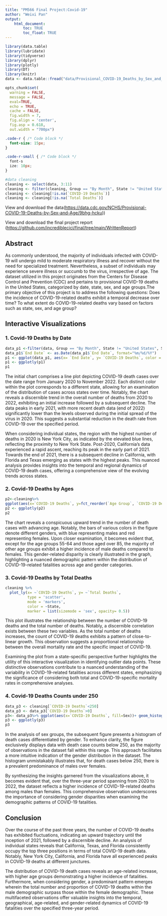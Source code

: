 ```yaml
---
title: "PM566 Final Project:Covid-19"
author: "Weixi Pan"
output: 
    html_document:
        toc: TRUE
        toc_float: TRUE
---
```


```r
library(data.table)
library(lubridate)
library(tidyverse)
library(dplyr)
library(plotly)
library(DT)
library(knitr)
data <- data.table::fread("data/Provisional_COVID-19_Deaths_by_Sex_and_Age.csv")

opts_chunk$set(
  warning = FALSE,
  message = FALSE,
  eval=TRUE,
  echo = TRUE,
  cache = FALSE,
  fig.width = 7,
  fig.align = 'center',
  fig.asp = 0.618,
  out.width = "700px")
```

```css
.code-r { /* Code block */
  font-size: 15px;
}

.code-r-small { /* Code block */
  font-s
  ize: 10px;
}
```

```r
#data cleaning
cleaning <- select(data, 3:11)
cleaning <- filter(cleaning, Group == "By Month", State != "United States", Sex != "All Sexes", `Age Group` != "All Ages")
cleaning <- cleaning[!is.na(`COVID-19 Deaths`)]
cleaning <- cleaning[!is.na(`Total Deaths`)]
```

View and download the data([https://data.cdc.gov/NCHS/Provisional-COVID-19-Deaths-by-Sex-and-Age/9bhg-hcku](https://data.cdc.gov/NCHS/Provisional-COVID-19-Deaths-by-Sex-and-Age/9bhg-hcku)))

View and download the final project report (<https://github.com/incrediblecici/final/tree/main/WrittenReport>)

## Abstract

As commonly understood, the majority of individuals infected with COVID-19 will undergo mild to moderate respiratory illness and recover without the need for specialized treatment. Nevertheless, a subset of individuals may experience severe illness or succumb to the virus, irrespective of age. The dataset utilized in this project originates from the Centers for Disease Control and Prevention (CDC) and pertains to provisional COVID-19 deaths in the United States, categorized by date, state, sex, and age groups.The primary objective of this project is to address the following questions: Does the incidence of COVID-19-related deaths exhibit a temporal decrease over time? To what extent do COVID-19-related deaths vary based on factors such as state, sex, and age group?

## Interactive Visualizations

### 1. Covid-19 Deaths by Date

```r
data_p1 <-filter(data, Group == "By Month", State != "United States", Sex == "All Sexes", `Age Group` == "All Ages")
data_p1$`End Date` <- as.Date(data_p1$`End Date`, format="%m/%d/%Y")
p1 <- ggplot(data_p1, aes(x= `End Date`, y= `COVID-19 Deaths`, color = State)) + geom_line()+ geom_point(size= 0.5, alpha =0.5)+ xlab("Date")
p1 <- ggplotly(p1)
p1
```

The initial chart comprises a line plot depicting COVID-19 death cases over the date range from January 2020 to November 2022. Each distinct color within the plot corresponds to a different state, allowing for an examination of the distribution of cases across states over time. Notably, the chart reveals a discernible trend in the overall number of deaths from 2020 to 2022, exhibiting an initial increase followed by a subsequent decline. The data peaks in early 2021, with more recent death data (end of 2022) significantly lower than the levels observed during the initial spread of the virus in 2020. This suggests a substantial reduction in the death rate from COVID-19 over the specified period.

When considering individual states, the region with the highest number of deaths in 2020 is New York City, as indicated by the elevated blue lines, reflecting the proximity to New York State. Post-2020, California's data experienced a rapid ascent, reaching its peak in the early part of 2021. Towards the end of 2021, there is a subsequent decline in California, with Florida and Texas emerging as states with the highest peaks. This nuanced analysis provides insights into the temporal and regional dynamics of COVID-19 death cases, offering a comprehensive view of the evolving trends across states.

### 2. Covid-19 Deaths by Ages

```r
p2<-cleaning%>%
ggplot(aes(x=`COVID-19 Deaths`, y=fct_reorder(`Age Group`, `COVID-19 Deaths`),fill=Sex))+ geom_col(position= "dodge")+ ylab("Age Groups")
p2 <- ggplotly(p2)
p2
```

The chart reveals a conspicuous upward trend in the number of death cases with advancing age. Notably, the bars of various colors in the figure denote different genders, with blue representing males and red representing females. Upon closer examination, it becomes evident that, except for the age groups 55-64 and those aged over 85, the majority of other age groups exhibit a higher incidence of male deaths compared to females. This gender-related disparity is clearly illustrated in the graph, highlighting a nuanced demographic pattern within the distribution of COVID-19-related fatalities across age and gender categories.

### 3. Covid-19 Deaths by Total Deaths

```r
cleaning %>%
  plot_ly(x= ~`COVID-19 Deaths`, y= ~`Total Deaths`, 
          type = 'scatter',
          mode = 'markers',
          color = ~State,
          marker = list(sizemode = 'sex', opacity= 0.5))
```

This plot illustrates the relationship between the number of COVID-19 deaths and the total number of deaths. Notably, a discernible correlation exists between these two variables. As the total number of deaths increases, the count of COVID-19 deaths exhibits a pattern of close-to-linear growth. This observation suggests a proportional relationship between the overall mortality rate and the specific impact of COVID-19.

Examining the plot from a state-specific perspective further highlights the utility of this interactive visualization in identifying outlier data points. These distinctive observations contribute to a nuanced understanding of the variability in COVID-19-related fatalities across different states, emphasizing the significance of considering both total and COVID-19-specific mortality rates in comprehensive analyses.

### 4. Covid-19 Deaths Counts under 250

```r
data_p3 <- cleaning[`COVID-19 Deaths`<250]
data_p3 <- data_p3[`COVID-19 Deaths`>0]
p3<- data_p3%>% ggplot(aes(x=`COVID-19 Deaths`, fill=Sex))+ geom_histogram(position= "dodge",binwidth = 5)
p3 <- ggplotly(p3)
p3
```

In the analysis of sex groups, the subsequent figure presents a histogram of death cases differentiated by gender. To enhance clarity, the figure exclusively displays data with death case counts below 250, as the majority of observations in the dataset fall within this range. This approach facilitates a more intuitive indication of the gender distribution in the dataset. The histogram unmistakably illustrates that, for death cases below 250, there is a prevalent predominance of males over females.

By synthesizing the insights garnered from the visualizations above, it becomes evident that, over the three-year period spanning from 2020 to 2022, the dataset reflects a higher incidence of COVID-19-related deaths among males than females. This comprehensive observation underscores the importance of considering gender disparities when examining the demographic patterns of COVID-19 fatalities.

## Conclusion

Over the course of the past three years, the number of COVID-19 deaths has exhibited fluctuations, indicating an upward trajectory until the inception of 2021, followed by a discernible decline. An analysis of individual states reveals that California, Texas, and Florida consistently occupy the top three positions in terms of total COVID-19 death data. Notably, New York City, California, and Florida have all experienced peaks in COVID-19 deaths at different junctures.

The distribution of COVID-19 death cases reveals an age-related increase, with higher age groups demonstrating a higher incidence of fatalities. Furthermore, when considering gender, a predominant pattern emerges wherein the total number and proportion of COVID-19 deaths within the male demographic surpass those within the female demographic. These multifaceted observations offer valuable insights into the temporal, geographical, age-related, and gender-related dynamics of COVID-19 fatalities over the specified three-year period.
